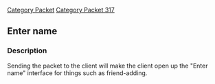 [[Category Packet]]
[[Category Packet 317]]
{{packet|name=Enter name|description=Opens up the name entry interface. |opcode=187|type=Fixed|length=0|revision=317}}
== Enter name ==

=== Description ===

Sending the packet to the client will make the client open up the "Enter name" interface for things such as friend-adding.